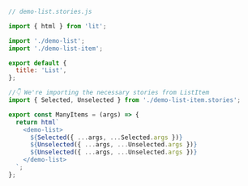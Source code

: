 ```js
// demo-list.stories.js

import { html } from 'lit';

import './demo-list';
import './demo-list-item';

export default {
  title: 'List',
};

//👇 We're importing the necessary stories from ListItem
import { Selected, Unselected } from './demo-list-item.stories';

export const ManyItems = (args) => {
  return html`
    <demo-list>
      ${Selected({ ...args, ...Selected.args })}
      ${Unselected({ ...args, ...Unselected.args })}
      ${Unselected({ ...args, ...Unselected.args })}
    </demo-list>
  `;
};
```
